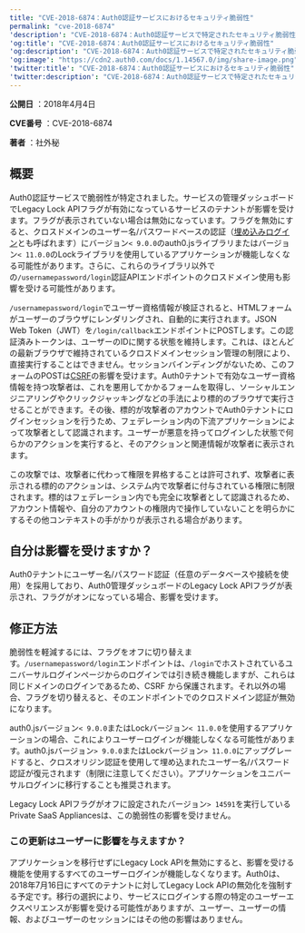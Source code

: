 ```yaml
---
title: "CVE-2018-6874：Auth0認証サービスにおけるセキュリティ脆弱性"
permalink: "cve-2018-6874"
'description': "CVE-2018-6874：Auth0認証サービスで特定されたセキュリティ脆弱性の詳細"
'og:title': "CVE-2018-6874：Auth0認証サービスにおけるセキュリティ脆弱性"
'og:description': "CVE-2018-6874：Auth0認証サービスで特定されたセキュリティ脆弱性の詳細"
'og:image': "https://cdn2.auth0.com/docs/1.14567.0/img/share-image.png"
'twitter:title': "CVE-2018-6874：Auth0認証サービスにおけるセキュリティ脆弱性"
'twitter:description': "CVE-2018-6874：Auth0認証サービスで特定されたセキュリティ脆弱性の詳細"
---
```


**公開日** ：2018年4月4日

**CVE番号** ：CVE-2018-6874

**著者** ：社外秘

## 概要

Auth0認証サービスで脆弱性が特定されました。サービスの管理ダッシュボードでLegacy Lock APIフラグが有効になっているサービスのテナントが影響を受けます。フラグが表示されていない場合は無効になっています。フラグを無効にすると、クロスドメインのユーザー名/パスワードベースの認証（[埋め込みログイン](/ja-jp/authenticate/login/universal-vs-embedded-login)とも呼ばれます）にバージョン`< 9.0.0`のauth0.jsライブラリまたはバージョン`< 11.0.0`のLockライブラリを使用しているアプリケーションが機能しなくなる可能性があります。さらに、これらのライブラリ以外での`/usernamepassword/login`認証APIエンドポイントのクロスドメイン使用も影響を受ける可能性があります。

`/usernamepassword/login`でユーザー資格情報が検証されると、HTMLフォームがユーザーのブラウザにレンダリングされ、自動的に実行されます。<Tooltip data-tooltip-id="react-containers-DefinitionTooltip-2" href="/ja-jp/glossary?term=json-web-token" tip="JSON Web Token（JWT）: 二者間のクレームを安全に表現するために使用される標準IDトークン形式（および多くの場合、アクセストークン形式）。" cta="用語集の表示">JSON Web Token</Tooltip>（JWT）を`/login/callback`エンドポイントにPOSTします。この認証済みトークンは、ユーザーのIDに関する状態を維持します。これは、ほとんどの最新ブラウザで維持されているクロスドメインセッション管理の制限により、直接実行することはできません。セッションバインディングがないため、このフォームのPOSTは[CSRF](https://www.owasp.org/index.php/Cross-Site_Request_Forgery_(CSRF))の影響を受けます。Auth0テナントで有効なユーザー資格情報を持つ攻撃者は、これを悪用してかかるフォームを取得し、ソーシャルエンジニアリングやクリックジャッキングなどの手法により標的のブラウザで実行させることができます。その後、標的が攻撃者のアカウントでAuth0テナントにログインセッションを行うため、フェデレーション内の下流アプリケーションによって攻撃者として認識されます。ユーザーが悪意を持ってログインした状態で何らかのアクションを実行すると、そのアクションと関連情報が攻撃者に表示されます。

この攻撃では、攻撃者に代わって権限を昇格することは許可されず、攻撃者に表示される標的のアクションは、システム内で攻撃者に付与されている権限に制限されます。標的はフェデレーション内でも完全に攻撃者として認識されるため、アカウント情報や、自分のアカウントの権限内で操作していないことを明らかにするその他コンテキストの手がかりが表示される場合があります。

## 自分は影響を受けますか？

Auth0テナントにユーザー名/パスワード認証（任意のデータベースや接続を使用）を採用しており、Auth0管理ダッシュボードのLegacy Lock APIフラグが表示され、フラグがオンになっている場合、影響を受けます。

## 修正方法

脆弱性を軽減するには、フラグをオフに切り替えます。`/usernamepassword/login`エンドポイントは、`/login`でホストされているユニバーサルログインページからのログインでは引き続き機能しますが、これらは同じドメインのログインであるため、CSRF から保護されます。それ以外の場合、フラグを切り替えると、そのエンドポイントでのクロスドメイン認証が無効になります。

auth0.jsバージョン`< 9.0.0`またはLockバージョン`< 11.0.0`を使用するアプリケーションの場合、これによりユーザーログインが機能しなくなる可能性があります。auth0.jsバージョン`> 9.0.0`またはLockバージョン`> 11.0.0`にアップグレードすると、クロスオリジン認証を使用して埋め込まれたユーザー名/パスワード認証が復元されます（制限に注意してください）。アプリケーションをユニバーサルログインに移行することも推奨されます。

Legacy Lock APIフラグがオフに設定されたバージョン`> 14591`を実行しているPrivate SaaS Appliancesは、この脆弱性の影響を受けません。

### この更新はユーザーに影響を与えますか？

アプリケーションを移行せずにLegacy Lock APIを無効にすると、影響を受ける機能を使用するすべてのユーザーログインが機能しなくなります。Auth0は、2018年7月16日にすべてのテナントに対してLegacy Lock APIの無効化を強制する予定です。移行の選択により、サービスにログインする際の特定のユーザーエクスペリエンスが影響を受ける可能性がありますが、ユーザー、ユーザーの情報、およびユーザーのセッションにはその他の影響はありません。